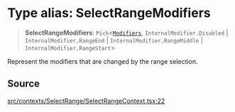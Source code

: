 # Type alias: SelectRangeModifiers

> **SelectRangeModifiers**: `Pick`\<[`Modifiers`](/api/latest/type-aliases/Modifiers.mdx), `InternalModifier.Disabled` \| `InternalModifier.RangeEnd` \| `InternalModifier.RangeMiddle` \| `InternalModifier.RangeStart`\>

Represent the modifiers that are changed by the range selection.

## Source

[src/contexts/SelectRange/SelectRangeContext.tsx:22](https://github.com/gpbl/react-day-picker/blob/56bfb649e/src/contexts/SelectRange/SelectRangeContext.tsx#L22)
